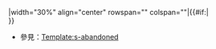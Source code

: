 |width="30%" align="center" rowspan="{{{rows}}}" colspan="{{{cols}}}"|<s>{{{1}}}</s>{{#if:{{{2|}}}|<br/>{{{2}}}}}<noinclude>
*參見：[[Template:s-abandoned]]
</noinclude>